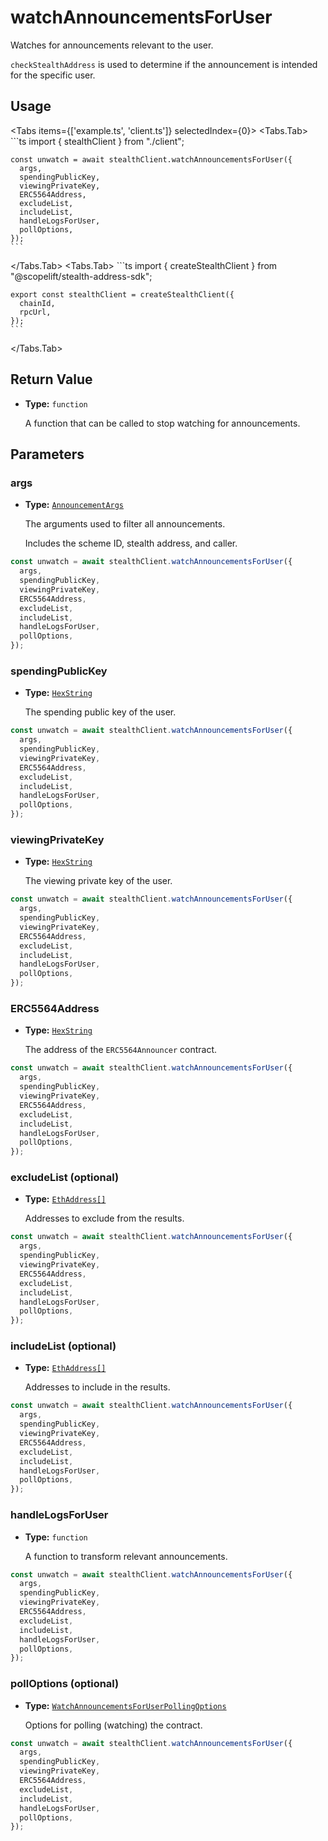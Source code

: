 
# watchAnnouncementsForUser

Watches for announcements relevant to the user.

`checkStealthAddress` is used to determine if the announcement is intended for the specific user.

## Usage

<Tabs items={['example.ts', 'client.ts']} selectedIndex={0}>
  <Tabs.Tab>
    ```ts
    import { stealthClient } from "./client";

    const unwatch = await stealthClient.watchAnnouncementsForUser({
      args,
      spendingPublicKey,
      viewingPrivateKey,
      ERC5564Address,
      excludeList,
      includeList,
      handleLogsForUser,
      pollOptions,
    });
    ```
  </Tabs.Tab>
  <Tabs.Tab>
    ```ts
    import { createStealthClient } from "@scopelift/stealth-address-sdk";

    export const stealthClient = createStealthClient({
      chainId,
      rpcUrl,
    });
    ```
  </Tabs.Tab>
</Tabs>

## Return Value

- **Type:** `function`

    A function that can be called to stop watching for announcements.

## Parameters

### args

- **Type:** [`AnnouncementArgs`](../glossary/types.md#announcementargs)

    The arguments used to filter all announcements.
    
    Includes the scheme ID, stealth address, and caller.

```ts {2}
const unwatch = await stealthClient.watchAnnouncementsForUser({
  args,
  spendingPublicKey,
  viewingPrivateKey,
  ERC5564Address,
  excludeList,
  includeList,
  handleLogsForUser,
  pollOptions,
});
```

### spendingPublicKey

- **Type:** [`HexString`](../glossary/types.md#hexstring)

  The spending public key of the user.

```ts {3}
const unwatch = await stealthClient.watchAnnouncementsForUser({
  args,
  spendingPublicKey,
  viewingPrivateKey,
  ERC5564Address,
  excludeList,
  includeList,
  handleLogsForUser,
  pollOptions,
});
```

### viewingPrivateKey

- **Type:** [`HexString`](../glossary/types.md#hexstring)

    The viewing private key of the user.

```ts {4}
const unwatch = await stealthClient.watchAnnouncementsForUser({
  args,
  spendingPublicKey,
  viewingPrivateKey,
  ERC5564Address,
  excludeList,
  includeList,
  handleLogsForUser,
  pollOptions,
});
```

### ERC5564Address

- **Type:** [`HexString`](../glossary/types.md#hexstring)

    The address of the `ERC5564Announcer` contract.

```ts {5}
const unwatch = await stealthClient.watchAnnouncementsForUser({
  args,
  spendingPublicKey,
  viewingPrivateKey,
  ERC5564Address,
  excludeList,
  includeList,
  handleLogsForUser,
  pollOptions,
});
```

### excludeList (optional)

- **Type:** [`EthAddress[]`](../glossary/types.md#ethaddress)

    Addresses to exclude from the results.

```ts {6}
const unwatch = await stealthClient.watchAnnouncementsForUser({
  args,
  spendingPublicKey,
  viewingPrivateKey,
  ERC5564Address,
  excludeList,
  includeList,
  handleLogsForUser,
  pollOptions,
});
```

### includeList (optional)

- **Type:** [`EthAddress[]`](../glossary/types.md#ethaddress)

    Addresses to include in the results.

```ts {7}
const unwatch = await stealthClient.watchAnnouncementsForUser({
  args,
  spendingPublicKey,
  viewingPrivateKey,
  ERC5564Address,
  excludeList,
  includeList,
  handleLogsForUser,
  pollOptions,
});
```

### handleLogsForUser

- **Type:** `function`

    A function to transform relevant announcements.

```ts {8}
const unwatch = await stealthClient.watchAnnouncementsForUser({
  args,
  spendingPublicKey,
  viewingPrivateKey,
  ERC5564Address,
  excludeList,
  includeList,
  handleLogsForUser,
  pollOptions,
});
```

### pollOptions (optional)

- **Type:** [`WatchAnnouncementsForUserPollingOptions`](../glossary/types.md#watchannouncementsforuserpollingoptions)

    Options for polling (watching) the contract.

```ts {9}
const unwatch = await stealthClient.watchAnnouncementsForUser({
  args,
  spendingPublicKey,
  viewingPrivateKey,
  ERC5564Address,
  excludeList,
  includeList,
  handleLogsForUser,
  pollOptions,
});
```